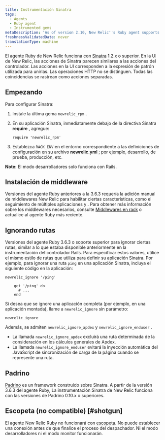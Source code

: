 ```yaml
---
title: Instrumentación Sinatra
tags:
  - Agents
  - Ruby agent
  - Instrumented gems
metaDescription: 'As of version 2.10, New Relic''s Ruby agent supports Sinatra 1.2.x or higher.'
freshnessValidatedDate: never
translationType: machine
---
```


El agente Ruby de New Relic funciona con [Sinatra](http://www.sinatrarb.com/) 1.2.x o superior. En la UI de New Relic, las acciones de Sinatra parecen similares a las acciones del controlador. Las acciones en la UI corresponden a la expresión de patrón utilizada para unirlas. Las operaciones HTTP no se distinguen. Todas las coincidencias se rastrean como acciones separadas.

## Empezando

Para configurar Sinatra:

1. Instale la última gema `newrelic_rpm` .

2. En su aplicación Sinatra, inmediatamente debajo de la directiva Sinatra <DNT>**require**</DNT> , agregue:

   ```
   require 'newrelic_rpm'
   ```

3. Establezca `RACK_ENV` en el entorno correspondiente a las definiciones de configuración en su archivo <DNT>**newrelic.yml**</DNT> ; por ejemplo, desarrollo, de prueba, producción, etc.

<DNT>**Note:**</DNT> El modo desarrolladores solo funciona con Rails.

## Instalación de middleware

Versiones del agente Ruby anteriores a la 3.6.3 requería la adición manual de middlewares New Relic para habilitar ciertas características, como el seguimiento de múltiples aplicaciones y <InlinePopover type="browser"/>. Para obtener más información sobre los middlewares necesarios, consulte [Middlewares en rack](/docs/ruby/rack-middlewares) o actualice al agente Ruby más reciente.

## Ignorando rutas

Versiones del agente Ruby 3.6.3 o soporte superior para ignorar ciertas rutas, similar a lo que estaba disponible anteriormente en la instrumentación del controlador Rails. Para especificar estos valores, utilice el mismo estilo de rutas que utiliza para definir su aplicación Sinatra. Por ejemplo, para ignorar una ruta `ping` en una aplicación Sinatra, incluya el siguiente código en la aplicación:

```
newrelic_ignore '/ping'

    get '/ping' do
      # ...
    end
```

Si desea que se ignore una aplicación completa (por ejemplo, en una aplicación montada), llame a `newrelic_ignore` sin parámetro:

```
newrelic_ignore
```

Además, se admiten `newrelic_ignore_apdex` y `newrelic_ignore_enduser` .

* La llamada `newrelic_ignore_apdex` excluirá una ruta determinada de la consideración en los cálculos generales de Apdex.
* La llamada `newrelic_ignore_enduser` evitará la inyección automática del JavaScript de sincronización de carga de la página cuando se represente una ruta.

## Padrino

[Padrino](http://www.padrinorb.com/ "El enlace se abre en una ventana nueva.") es un framework construido sobre Sinatra. A partir de la versión 3.6.3 del agente Ruby, La instrumentación Sinatra de New Relic funciona con las versiones de Padrino 0.10.x o superiores.

## Escopeta (no compatible) [#shotgun]

El agente New Relic Ruby no funcionará con [escopeta](http://rubygems.org/gems/shotgun "El enlace se abre en una ventana nueva."). No puede establecer una conexión antes de que finalice el proceso del despachador. Ni el modo desarrolladores ni el modo monitor funcionarán.
